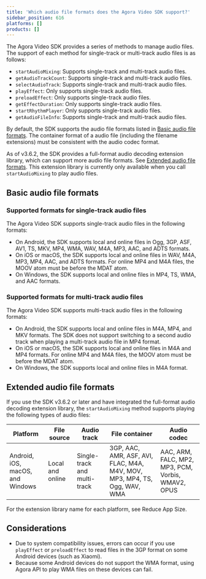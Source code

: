 ```yaml
---
title: 'Which audio file formats does the Agora Video SDK support?'
sidebar_position: 616
platforms: []
products: []
---
```



The Agora Video SDK provides a series of methods to manage audio files. The support of each method for single-track or multi-track audio files is as follows:

- `startAudioMixing`: Supports single-track and multi-track audio files.
- `getAudioTrackCount`: Supports single-track and multi-track audio files.
- `selectAudioTrack`: Supports single-track and multi-track audio files.
- `playEffect`: Only supports single-track audio files.
- `preloadEffect`: Only supports single-track audio files.
- `getEffectDuration`: Only supports single-track audio files.
- `startRhythmPlayer`: Only supports single-track audio files.
- `getAudioFileInfo`: Supports single-track and multi-track audio files.

By default, the SDK supports the audio file formats listed in <a href="#basic">Basic audio file formats</a>. The container format of a audio file (including the filename extensions) must be consistent with the audio codec format.

As of v3.6.2, the SDK provides a full-format audio decoding extension library, which can support more audio file formats. See <a href="#advanced">Extended audio file formats</a>. This extension library is currently only available when you call `startAudioMixing` to play audio files.

<a name="basic"></a>
## Basic audio file formats

### Supported formats for single-track audio files

The Agora Video SDK supports single-track audio files in the following formats:

- On Android, the SDK supports local and online files in Ogg, 3GP, ASF, AV1, TS, MKV, MP4, WMA, WAV, M4A, MP3, AAC, and ADTS formats.
- On iOS or macOS, the SDK supports local and online files in WAV, M4A, MP3, MP4, AAC, and ADTS formats. For online MP4 and M4A files, the MOOV atom must be before the MDAT atom.
- On Windows, the SDK supports local and online files in MP4, TS, WMA, and AAC formats.

### Supported formats for multi-track audio files

The Agora Video SDK supports multi-track audio files in the following formats:

- On Android, the SDK supports local and online files in M4A, MP4, and MKV formats. The SDK does not support switching to a second audio track when playing a multi-track audio file in MP4 format.
- On iOS or macOS, the SDK supports local and online files in M4A and MP4 formats. For online MP4 and M4A files, the MOOV atom must be before the MDAT atom.
- On Windows, the SDK supports local and online files in M4A format.

<a name="advanced"></a>
## Extended audio file formats

If you use the SDK v3.6.2 or later and have integrated the full-format audio decoding extension library, the `startAudioMixing` method supports playing the following types of audio files:

| Platform                         | File source      | Audio track                  | File container                                                            | Audio codec                                        |
| -------------------------------- | ---------------- | ---------------------------- | ------------------------------------------------------------------------- | -------------------------------------------------- |
| Android, iOS, macOS, and Windows | Local and online | Single-track and multi-track | 3GP, AAC, AMR, ASF, AVI, FLAC, M4A, M4V, MOV, MP3, MP4, TS, Ogg, WAV, WMA | AAC, ARM, FALC, MP2, MP3, PCM, Vorbis, WMAV2, OPUS |

For the extension library name for each platform, see <Link to="/help/integration-issues/reduce_app_size_rtc">Reduce App Size</Link>.

## Considerations

- Due to system compatibility issues, errors can occur if you use `playEffect` or `preloadEffect` to read files in the 3GP format on some Android devices (such as Xiaomi).
- Because some Android devices do not support the WMA format, using Agora API to play WMA files on these devices can fail.
